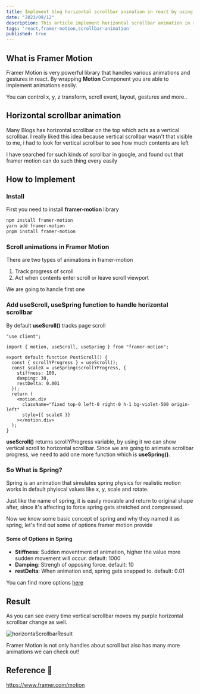 ```yaml
---
title: Implement blog horizontal scrollbar animation in react by using Framer Motion
date: "2023/09/12"
description: This article implement horizontal scrollbar animation in react by using Framer Motion library
tags: 'react,framer-motion,scrollbar-animation'
published: true
---
```


## What is Framer Motion

Framer Motion is very powerful library that handles various animations and gestures in react. 
By wrapping **Motion** Component you are able to implement animations easily.

You can control x, y, z transform, scroll event, layout, gestures and more..


## Horizontal scrollbar animation

Many Blogs has horizontal scrollbar on the top which acts as a vertical scrollbar. 
I really liked this idea because vertical scrollbar wasn't that visible to me, 
i had to look for vertical scrollbar to see how much contents are left

I have searched for such kinds of scrollbar in google, and found out that framer motion can do such thing every easily

## How to Implement

### Install

First you need to install **framer-motion** library

```bash showLineNumbers
npm install framer-motion
yarn add framer-motion
pnpm install framer-motion
```

### Scroll animations in Framer Motion

There are two types of animations in framer-motion

1. Track progress of scroll
2. Act when contents enter scroll or leave scroll viewport

We are going to handle first one 

### Add useScroll, useSpring function to handle horizontal scrollbar

By default **useScroll()** tracks page scroll

```tsx:post-scroll.tsx showLineNumbers
"use client";

import { motion, useScroll, useSpring } from "framer-motion";

export default function PostScroll() {
  const { scrollYProgress } = useScroll();
  const scaleX = useSpring(scrollYProgress, {
    stiffness: 100,
    damping: 30,
    restDelta: 0.001
  });
  return (
    <motion.div
      className="fixed top-0 left-0 right-0 h-1 bg-violet-500 origin-left"
      style={{ scaleX }}
    ></motion.div>
  );
}
```

**useScroll()** returns scrollYProgress variable, by using it we can show vertical scroll to horizontal scrollbar.
Since we are going to animate scrollbar progress, we need to add one more function which is **useSpring()**.

### So What is Spring?

Spring is an animation that simulates spring physics for realistic motion works in default phyiscal values like x, y, scale and rotate.

Just like the name of spring, it is easily movable and return to original shape after, 
since it's affecting to force spring gets stretched and compressed.

Now we know some basic concept of spring and why they named it as spring,
let's find out some of options framer motion provide

#### Some of Options in Spring

- **Stiffness**: Sudden moventment of animation, higher the value more sudden movement will occur. default: 1000
- **Damping**: Strengh of opposing force. default: 10
- **restDelta**: When animation end, spring gets snapped to. default: 0.01

You can find more options [here](https://www.framer.com/motion/transition/#spring)


## Result

As you can see every time vertical scrollbar moves my purple horizontal scrollbar change as well.

![horizontaScrollbarResult](/posts/REACT/framer-motion-scrollbar-animation-in-react/horizontal-scrollbar-result.jpg)



Framer Motion is not only handles about scroll but also has many more animations we can check out!


## Reference 🔗

https://www.framer.com/motion<br/>